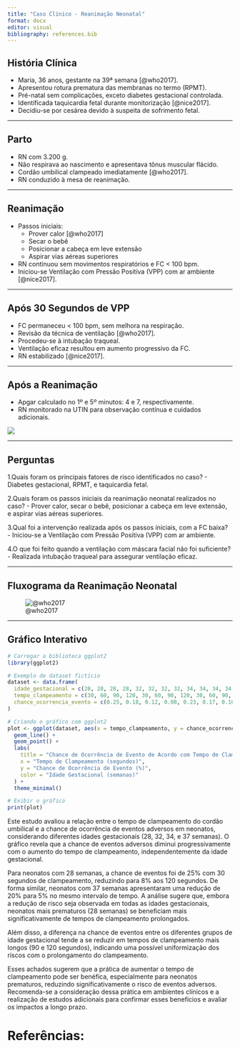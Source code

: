 ```yaml
---
title: "Caso Clínico - Reanimação Neonatal"
format: docx
editor: visual
bibliography: references.bib
---
```


## História Clínica

- Maria, 36 anos, gestante na 39ª semana [@who2017].
- Apresentou rotura prematura das membranas no termo (RPMT).
- Pré-natal sem complicações, exceto diabetes gestacional controlada.
- Identificada taquicardia fetal durante monitorização [@nice2017].
- Decidiu-se por cesárea devido à suspeita de sofrimento fetal.

---

## Parto

- RN com 3.200 g.
- Não respirava ao nascimento e apresentava tônus muscular flácido.
- Cordão umbilical clampeado imediatamente [@who2017].
- RN conduzido à mesa de reanimação.

---

## Reanimação

- Passos iniciais:
  - Prover calor [@who2017]
  - Secar o bebê
  - Posicionar a cabeça em leve extensão
  - Aspirar vias aéreas superiores
- RN continuou sem movimentos respiratórios e FC < 100 bpm.
- Iniciou-se Ventilação com Pressão Positiva (VPP) com ar ambiente [@nice2017].

---

## Após 30 Segundos de VPP

- FC permaneceu < 100 bpm, sem melhora na respiração.
- Revisão da técnica de ventilação [@who2017].
- Procedeu-se à intubação traqueal.
- Ventilação eficaz resultou em aumento progressivo da FC.
- RN estabilizado [@nice2017].

---

## Após a Reanimação

- Apgar calculado no 1º e 5º minutos: 4 e 7, respectivamente.
- RN monitorado na UTIN para observação contínua e cuidados adicionais.

![](apgar.png)

---

## Perguntas

1.Quais foram os principais fatores de risco identificados no caso?
    - Diabetes gestacional, RPMT, e taquicardia fetal.
   

2.Quais foram os passos iniciais da reanimação neonatal realizados no caso?
    - Prover calor, secar o bebê, posicionar a cabeça em leve extensão, e aspirar vias aéreas superiores.
   

3.Qual foi a intervenção realizada após os passos iniciais, com a FC baixa?
    - Iniciou-se a Ventilação com Pressão Positiva (VPP) com ar ambiente.
   

4.O que foi feito quando a ventilação com máscara facial não foi suficiente?
    - Realizada intubação traqueal para assegurar ventilação eficaz.
   
---

## Fluxograma da Reanimação Neonatal
![@who2017](reanimation.png)

---

## Gráfico Interativo

```r

# Carregar a biblioteca ggplot2
library(ggplot2)

# Exemplo de dataset fictício
dataset <- data.frame(
  idade_gestacional = c(28, 28, 28, 28, 32, 32, 32, 32, 34, 34, 34, 34, 37, 37, 37, 37),
  tempo_clampeamento = c(30, 60, 90, 120, 30, 60, 90, 120, 30, 60, 90, 120, 30, 60, 90, 120),
  chance_ocorrencia_evento = c(0.25, 0.18, 0.12, 0.08, 0.23, 0.17, 0.10, 0.07, 0.21, 0.15, 0.09, 0.06, 0.20, 0.14, 0.08, 0.05)
)

# Criando o gráfico com ggplot2
plot <- ggplot(dataset, aes(x = tempo_clampeamento, y = chance_ocorrencia_evento, color = factor(idade_gestacional))) +
  geom_line() +
  geom_point() +
  labs(
    title = "Chance de Ocorrência de Evento de Acordo com Tempo de Clampeamento e Idade Gestacional",
    x = "Tempo de Clampeamento (segundos)",
    y = "Chance de Ocorrência de Evento (%)",
    color = "Idade Gestacional (semanas)"
  ) +
  theme_minimal()

# Exibir o gráfico
print(plot)
```
Este estudo avaliou a relação entre o tempo de clampeamento do cordão umbilical e a chance de ocorrência de eventos adversos em neonatos, considerando diferentes idades gestacionais (28, 32, 34, e 37 semanas). O gráfico revela que a chance de eventos adversos diminui progressivamente com o aumento do tempo de clampeamento, independentemente da idade gestacional.

Para neonatos com 28 semanas, a chance de eventos foi de 25% com 30 segundos de clampeamento, reduzindo para 8% aos 120 segundos. De forma similar, neonatos com 37 semanas apresentaram uma redução de 20% para 5% no mesmo intervalo de tempo. A análise sugere que, embora a redução de risco seja observada em todas as idades gestacionais, neonatos mais prematuros (28 semanas) se beneficiam mais significativamente de tempos de clampeamento prolongados.

Além disso, a diferença na chance de eventos entre os diferentes grupos de idade gestacional tende a se reduzir em tempos de clampeamento mais longos (90 e 120 segundos), indicando uma possível uniformização dos riscos com o prolongamento do clampeamento.

Esses achados sugerem que a prática de aumentar o tempo de clampeamento pode ser benéfica, especialmente para neonatos prematuros, reduzindo significativamente o risco de eventos adversos. Recomenda-se a consideração dessa prática em ambientes clínicos e a realização de estudos adicionais para confirmar esses benefícios e avaliar os impactos a longo prazo.

# Referências:
